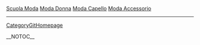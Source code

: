
<a href=" http://volny.cz/mlt/Scuola-Moda.html ">Scuola Moda</a>
<a href=" http://volny.cz/mlt/Moda-Donna.html ">Moda Donna</a>
<a href=" http://volny.cz/mlt/Moda-Capello.html ">Moda Capello</a>
<a href=" http://volny.cz/mlt/Moda-Accessorio.html ">Moda Accessorio</a>
----
[[CategoryGitHomepage]]

__NOTOC__